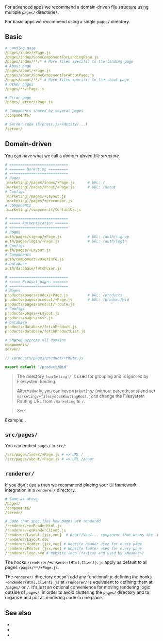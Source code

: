 
For advanced apps we recommend a domain-driven file structure using multiple `pages/` directories.

For basic apps we recommend using a single `pages/` directory.


## Basic

```yaml
# Landing page
/pages/index/+Page.js
/pages/index/SomeComponentForLandingPage.js
/pages/index/**/* # More files specific to the landing page
# About page
/pages/about/+Page.js
/pages/about/SomeComponentForAboutPage.js
/pages/about/**/* # More files specific to the about page
# Other pages
/pages/**/+Page.js

# Error page
/pages/_error/+Page.js

# Components shared by several pages
/components/

# Server code (Express.js/Fastify/...)
/server/
```


## Domain-driven

You can have what we call a *domain-driven file structure*.

```yaml
# ===========================
# ======= Marketing =========
# ===========================
# Pages
(marketing)/pages/index/+Page.js      # URL: /
(marketing)/pages/about/+Page.js      # URL: /about
# Configs
(marketing)/pages/+Layout.js
(marketing)/pages/+prerender.js
# Components
(marketing)/components/ContactUs.js

# ===========================
# ===== Authentication ======
# ===========================
# Pages
auth/pages/signup/+Page.js            # URL: /auth/signup
auth/pages/login/+Page.js             # URL: /auth/login
# Configs
auth/pages/+Layout.js
# Components
auth/components/UserInfo.js
# Database
auth/database/fetchUser.js

# ===========================
# ===== Product pages =======
# ===========================
# Pages
products/pages/index/+Page.js         # URL: /products
products/pages/product/+Page.js       # URL: /product/@id
products/pages/product/+route.js
# Configs
products/pages/+Layout.js
products/pages/+ssr.js
# Database
products/database/fetchProduct.js
products/database/fetchProductList.js

# Shared accross all domains
components/
server/
```

```js
// /products/pages/product/+route.js

export default '/product/@id'
```

> The directory `(marketing)/` is used for <Link href="/routing#groups">grouping</Link> and is ignored by <Link href="/filesystem-routing">Filesystem Routing</Link>.
>
> Alternatively, you can have `marketing/` (without parentheses) and <Link href="/filesystemRoutingRoot">set `marketing/+filesystemRoutingRoot.js`</Link> to change the Filesystem Routing URL from `/marketing` to `/`.

> See <Link href="/config#inheritance" />.

Example: <Link href='/examples/file-structure-domain-driven/' />.


## `src/pages/`

You can embed `pages/` in `src/`:

```yaml
/src/pages/index/+Page.js # => URL /
/src/pages/about/+Page.js # => URL /about
```


## `renderer/`

If you don't use a <UiFrameworkExtension /> then we recommend placing your UI framework integration in a `renderer/` directory.

```yaml
# Same as above
/pages/
/components/
/server/

# Code that specifies how pages are rendered
/renderer/+onRenderHtml.js
/renderer/+onRenderClient.js
/renderer/Layout.{jsx,vue}  # React/Vue/... component that wraps the `Page` component
/renderer/Layout.css
/renderer/Header.{jsx,vue} # Website header used for every page
/renderer/Footer.{jsx,vue} # Website footer used for every page
/renderer/logo.svg # Website logo (favicon and used by <Header>)
```

The hooks `/renderer/+onRender{Html,Client}.js` apply as default to all pages `/pages/**/+Page.js`.

The `renderer/` directory doesn't add any functionality: defining the hooks `+onRender{Html,Client}.js` at `/renderer/` is equivalent to defining them at `/pages/` or `/`. It's just an optional convenience for moving rendering logic outside of `pages/`: in order to avoid cluttering the `pages/` directory and to organize and put all rendering code in one place.


## See also
 - <Link href="/routing" />
 - <Link href="/filesystem-routing" />
 - <Link href="/config#inheritance" />

